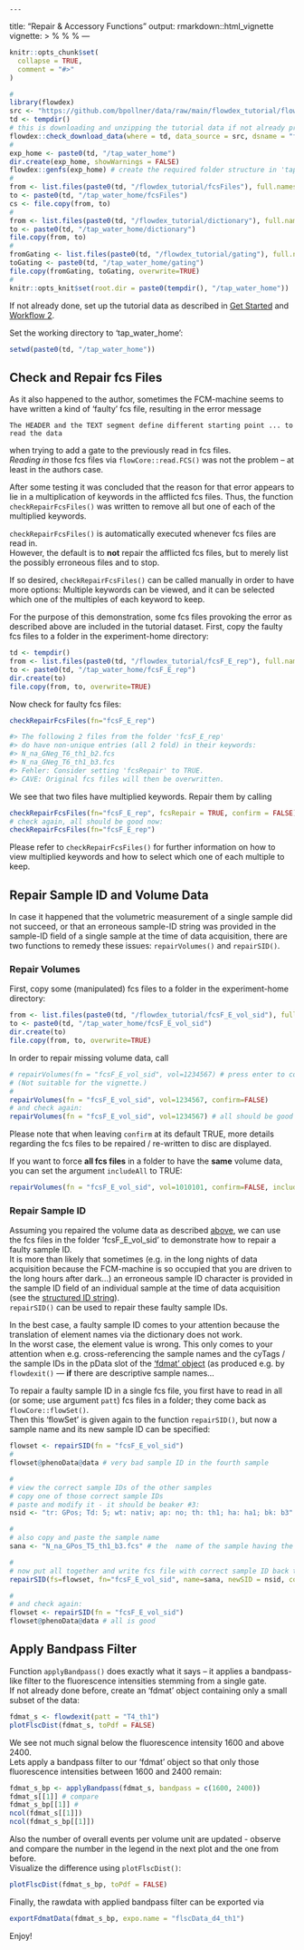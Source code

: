     ---
title: "Repair & Accessory Functions"
output: rmarkdown::html_vignette
vignette: >
  %\VignetteIndexEntry{Repair & Accessory Functions}
  %\VignetteEngine{knitr::rmarkdown}
  %\VignetteEncoding{UTF-8}
---

```r
knitr::opts_chunk$set(
  collapse = TRUE,
  comment = "#>"
)
```

```r
#
library(flowdex)
src <- "https://github.com/bpollner/data/raw/main/flowdex_tutorial/flowdex_tutorial.zip"
td <- tempdir()
# this is downloading and unzipping the tutorial data if not already present:
flowdex::check_download_data(where = td, data_source = src, dsname = "flowdex_tutorial")
#
exp_home <- paste0(td, "/tap_water_home") 
dir.create(exp_home, showWarnings = FALSE)
flowdex::genfs(exp_home) # create the required folder structure in 'tap_water_home'
#
from <- list.files(paste0(td, "/flowdex_tutorial/fcsFiles"), full.names = TRUE)
to <- paste0(td, "/tap_water_home/fcsFiles")
cs <- file.copy(from, to)
#
from <- list.files(paste0(td, "/flowdex_tutorial/dictionary"), full.names = TRUE)
to <- paste0(td, "/tap_water_home/dictionary")
file.copy(from, to)
#
fromGating <- list.files(paste0(td, "/flowdex_tutorial/gating"), full.names=TRUE)
toGating <- paste0(td, "/tap_water_home/gating")
file.copy(fromGating, toGating, overwrite=TRUE)
#
knitr::opts_knit$set(root.dir = paste0(tempdir(), "/tap_water_home"))
```

If not already done, set up the tutorial data as described in [Get Started](https://bpollner.github.io/flowdex/articles/flowdex.html) and [Workflow 2](https://bpollner.github.io/flowdex/articles/workflow_2).

Set the working directory to 'tap_water_home':

```r
setwd(paste0(td, "/tap_water_home"))
```

## Check and Repair fcs Files

As it also happened to the author, sometimes the FCM-machine seems to have written a kind of 'faulty' fcs file, resulting in the error message

    The HEADER and the TEXT segment define different starting point ... to read the data

when trying to add a gate to the previously read in fcs files.\
*Reading in* those fcs files via `flowCore::read.FCS()` was not the problem -- at least in the authors case.

After some testing it was concluded that the reason for that error appears to lie in a multiplication of keywords in the afflicted fcs files. Thus, the function `checkRepairFcsFiles()` was written to remove all but one of each of the multiplied keywords.

`checkRepairFcsFiles()` is automatically executed whenever fcs files are read in.\
However, the default is to **not** repair the afflicted fcs files, but to merely list the possibly erroneous files and to stop.

If so desired, `checkRepairFcsFiles()` can be called manually in order to have more options: Multiple keywords can be viewed, and it can be selected which one of the multiples of each keyword to keep.

For the purpose of this demonstration, some fcs files provoking the error as described above are included in the tutorial dataset. First, copy the faulty fcs files to a folder in the experiment-home directory:

```r
td <- tempdir()
from <- list.files(paste0(td, "/flowdex_tutorial/fcsF_E_rep"), full.names=TRUE)
to <- paste0(td, "/tap_water_home/fcsF_E_rep")
dir.create(to)
file.copy(from, to, overwrite=TRUE)
```

Now check for faulty fcs files:

``` r
checkRepairFcsFiles(fn="fcsF_E_rep")

#> The following 2 files from the folder 'fcsF_E_rep' 
#> do have non-unique entries (all 2 fold) in their keywords:
#> N_na_GNeg_T6_th1_b2.fcs
#> N_na_GNeg_T6_th1_b3.fcs
#> Fehler: Consider setting 'fcsRepair' to TRUE.
#> CAVE: Original fcs files will then be overwritten.
```

We see that two files have multiplied keywords. Repair them by calling

```r
checkRepairFcsFiles(fn="fcsF_E_rep", fcsRepair = TRUE, confirm = FALSE)
# check again, all should be good now:
checkRepairFcsFiles(fn="fcsF_E_rep")
```

Please refer to `checkRepairFcsFiles()` for further information on how to view multiplied keywords and how to select which one of each multiple to keep.

## Repair Sample ID and Volume Data

In case it happened that the volumetric measurement of a single sample did not succeed, or that an erroneous sample-ID string was provided in the sample-ID field of a single sample at the time of data acquisition, there are two functions to remedy these issues: `repairVolumes()` and `repairSID()`.

### Repair Volumes {#repair-volumes}

First, copy some (manipulated) fcs files to a folder in the experiment-home directory:

```r
from <- list.files(paste0(td, "/flowdex_tutorial/fcsF_E_vol_sid"), full.names=TRUE)
to <- paste0(td, "/tap_water_home/fcsF_E_vol_sid")
dir.create(to)
file.copy(from, to, overwrite=TRUE)
```

In order to repair missing volume data, call

```r
# repairVolumes(fn = "fcsF_E_vol_sid", vol=1234567) # press enter to confirm, displays more information. 
# (Not suitable for the vignette.)
#
repairVolumes(fn = "fcsF_E_vol_sid", vol=1234567, confirm=FALSE)
# and check again:
repairVolumes(fn = "fcsF_E_vol_sid", vol=1234567) # all should be good
```

Please note that when leaving `confirm` at its default TRUE, more details regarding the fcs files to be repaired / re-written to disc are displayed.

If you want to force **all fcs files** in a folder to have the **same** volume data, you can set the argument `includeAll` to TRUE:

```r
repairVolumes(fn = "fcsF_E_vol_sid", vol=1010101, confirm=FALSE, includeAll = TRUE)
```

### Repair Sample ID

Assuming you repaired the volume data as described [above](#repair-volumes), we can use the fcs files in the folder 'fcsF_E\_vol_sid' to demonstrate how to repair a faulty sample ID.\
It is more than likely that sometimes (e.g. in the long nights of data acquisition because the FCM-machine is so occupied that you are driven to the long hours after dark...) an erroneous sample ID character is provided in the sample ID field of an individual sample at the time of data acquisition (see the [structured ID string](https://bpollner.github.io/flowdex/articles/acquire_data.html#using-structured-id-string-and-dictionary)).\
`repairSID()` can be used to repair these faulty sample IDs.

In the best case, a faulty sample ID comes to your attention because the translation of element names via the dictionary does not work.\
In the worst case, the element value is wrong. This only comes to your attention when e.g. cross-referencing the sample names and the cyTags / the sample IDs in the pData slot of the ['fdmat' object](https://bpollner.github.io/flowdex/articles/workflow_2.html#flowdexit) (as produced e.g. by `flowdexit()` --- **if** there are descriptive sample names...

To repair a faulty sample ID in a single fcs file, you first have to read in all (or some; use argument `patt`) fcs files in a folder; they come back as `flowCore::flowSet()`.\
Then this 'flowSet' is given again to the function `repairSID()`, but now a sample name and its new sample ID can be specified:

```r
flowset <- repairSID(fn = "fcsF_E_vol_sid")
#
flowset@phenoData@data # very bad sample ID in the fourth sample

#
# view the correct sample IDs of the other samples
# copy one of those correct sample IDs
# paste and modify it - it should be beaker #3:
nsid <- "tr: GPos; Td: 5; wt: nativ; ap: no; th: th1; ha: ha1; bk: b3"

#
# also copy and paste the sample name
sana <- "N_na_GPos_T5_th1_b3.fcs" # the  name of the sample having the faulty sample ID

#
# now put all together and write fcs file with correct sample ID back to disk
repairSID(fs=flowset, fn="fcsF_E_vol_sid", name=sana, newSID = nsid, confirm = FALSE)

#
# and check again:
flowset <- repairSID(fn = "fcsF_E_vol_sid")
flowset@phenoData@data # all is good 
```

## Apply Bandpass Filter

Function `applyBandpass()` does exactly what it says -- it applies a bandpass-like filter to the fluorescence intensities stemming from a single gate.\
If not already done before, create an 'fdmat' object containing only a small subset of the data:

```r
fdmat_s <- flowdexit(patt = "T4_th1")
plotFlscDist(fdmat_s, toPdf = FALSE)
```

We see not much signal below the fluorescence intensity 1600 and above 2400.\
Lets apply a bandpass filter to our 'fdmat' object so that only those fluorescence intensities between 1600 and 2400 remain:

```r
fdmat_s_bp <- applyBandpass(fdmat_s, bandpass = c(1600, 2400))
fdmat_s[[1]] # compare
fdmat_s_bp[[1]] # 
ncol(fdmat_s[[1]])
ncol(fdmat_s_bp[[1]])
```

Also the number of overall events per volume unit are updated - observe and compare the number in the legend in the next plot and the one from before.\
Visualize the difference using `plotFlscDist()`:

```r
plotFlscDist(fdmat_s_bp, toPdf = FALSE)
```

Finally, the rawdata with applied bandpass filter can be exported via

```r
exportFdmatData(fdmat_s_bp, expo.name = "flscData_d4_th1")
```

Enjoy!
